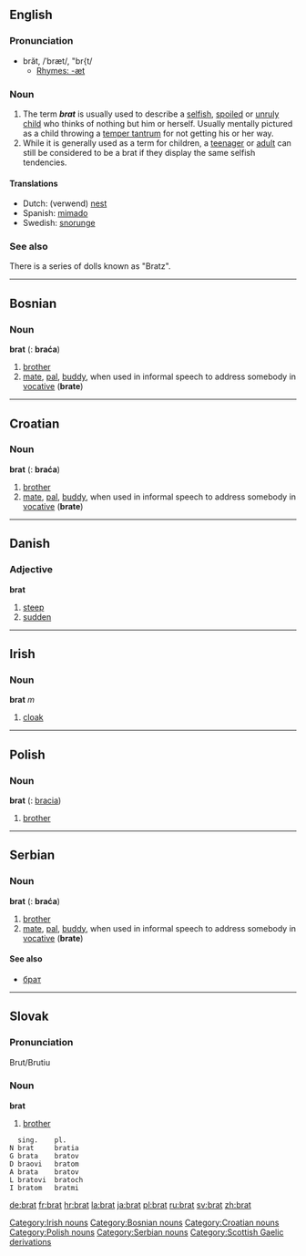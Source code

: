 ==English==

===Pronunciation===
*brăt, /ˈbræt/, "br{t/
**[[Rhymes:English:-æt|Rhymes: -æt]]

===Noun===
{{en-noun-reg}}

# The term '''''brat''''' is usually used to describe a [[selfish]], [[spoil]]ed or [[unruly]] [[child]] who thinks of nothing but him or herself.  Usually mentally pictured as a child throwing a [[temper tantrum]] for not getting his or her way.
# While it is generally used as a term for children, a [[teenager]] or [[adult]] can still be considered to be a brat if they display the same selfish tendencies.

====Translations====
*Dutch: (verwend) [[nest]] {{n}}
*Spanish: [[mimado]] {{n}} {{m}}
*Swedish: [[snorunge]]

===See also===
There is a series of dolls known as "Bratz".

----

==Bosnian==
===Noun===
'''brat''' {{m}} {{s}} ({{p}}: '''braća''')
#[[brother]]
#[[mate]], [[pal]], [[buddy]], when used in informal speech to address somebody in [[vocative]] ('''brate''')

----

==Croatian==
===Noun===
'''brat''' {{m}} {{s}} ({{p}}: '''braća''')
#[[brother]]
#[[mate]], [[pal]], [[buddy]], when used in informal speech to address somebody in [[vocative]] ('''brate''')

----

==Danish==
===Adjective===
'''brat'''
#[[steep]]
#[[sudden]]

----

==Irish==
===Noun===
'''brat''' ''m''

# [[cloak]]

[[Category:Irish nouns]]

----

==Polish==
===Noun===
'''brat''' {{m}} {{s}} ({{p}}: [[bracia]])
#[[brother]]

----

==Serbian==
===Noun===
'''brat''' {{m}} {{s}} ({{p}}: '''braća''')
#[[brother]]
#[[mate]], [[pal]], [[buddy]], when used in informal speech to address somebody in [[vocative]] ('''brate''')
====See also====
*[[брат]]

----

==Slovak==
===Pronunciation===
Brut/Brutiu
===Noun===
'''brat'''

#[[brother]] {{m}}
  <nowiki> sing.    pl.
N brat     bratia
G brata    bratov
D braovi   bratom
A brata    bratov
L bratovi  bratoch
I bratom   bratmi</nowiki>

[[Category:Bosnian nouns]]
[[Category:Croatian nouns]]
[[Category:Polish nouns]]
[[Category:Serbian nouns]]
[[Category:Scottish Gaelic derivations]]

[[de:brat]]
[[fr:brat]]
[[hr:brat]]
[[la:brat]]
[[ja:brat]]
[[pl:brat]]
[[ru:brat]]
[[sv:brat]]
[[zh:brat]]